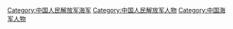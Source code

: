[[Category:中国人民解放军海军|Category:中国人民解放军海军]]
[[Category:中国人民解放军人物|Category:中国人民解放军人物]]
[[Category:中国海军人物|Category:中国海军人物]]